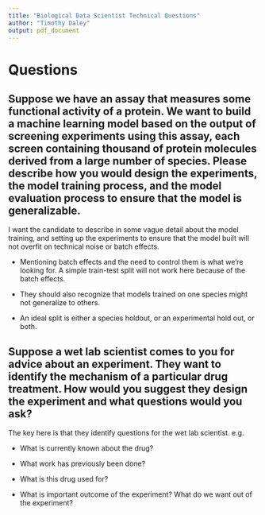 ```yaml
---
title: "Biological Data Scientist Technical Questions"
author: "Timothy Daley"
output: pdf_document
---
```


# Questions

## Suppose we have an assay that measures some functional activity of a protein.  We want to build a machine learning model based on the output of screening experiments using this assay, each screen containing thousand of protein molecules derived from a large number of species.  Please describe how you would design the experiments, the model training process, and the model evaluation process to ensure that the model is generalizable.

I want the candidate to describe in some vague detail about the model training, and setting up the experiments to ensure that the model built will not overfit on technical noise or batch effects. 

- Mentioning batch effects and the need to control them is what we're looking for. A simple train-test split will not work here because of the batch effects.

- They should also recognize that models trained on one species might not generalize to others.  

- An ideal split is either a species holdout, or an experimental hold out, or both.

## Suppose a wet lab scientist comes to you for advice about an experiment.  They want to identify the mechanism of a particular drug treatment.  How would you suggest they design the experiment and what questions would you ask?

The key here is that they identify questions for the wet lab scientist.  e.g.

- What is currently known about the drug?

- What work has previously been done?

- What is this drug used for?

- What is important outcome of the experiment?  What do we want out of the experiment?


